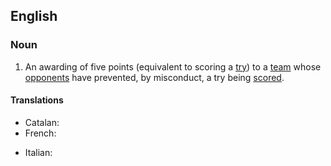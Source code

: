 ==English==

===Noun===
{{en-noun|head=[[penalty]] [[try]]|penalty tries}}

# {{context|rugby|lang=en}} An awarding of five points (equivalent to scoring a [[try]]) to a [[team]] whose [[opponents]] have prevented, by misconduct, a try being [[scored]].

====Translations====
{{trans-top|awarding of five points}}
* Catalan: {{t+|ca|assaig de càstig|m}}
* French: {{t|fr|essai de pénalité|m}}
{{trans-mid}}
* Italian: {{t|it|meta tecnica|f}}
{{trans-bottom}}